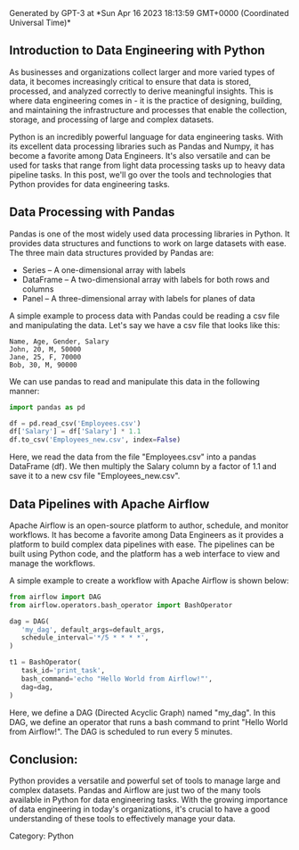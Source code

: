 
<Callout>
Generated by GPT-3 at *Sun Apr 16 2023 18:13:59 GMT+0000 (Coordinated Universal Time)*
</Callout>

## Introduction to Data Engineering with Python

As businesses and organizations collect larger and more varied types of data, it becomes increasingly critical to ensure that data is stored, processed, and analyzed correctly to derive meaningful insights. This is where data engineering comes in - it is the practice of designing, building, and maintaining the infrastructure and processes that enable the collection, storage, and processing of large and complex datasets.

Python is an incredibly powerful language for data engineering tasks. With its excellent data processing libraries such as Pandas and Numpy, it has become a favorite among Data Engineers. It's also versatile and can be used for tasks that range from light data processing tasks up to heavy data pipeline tasks. In this post, we'll go over the tools and technologies that Python provides for data engineering tasks.

## Data Processing with Pandas

Pandas is one of the most widely used data processing libraries in Python. It provides data structures and functions to work on large datasets with ease. The three main data structures provided by Pandas are:

- Series – A one-dimensional array with labels
- DataFrame – A two-dimensional array with labels for both rows and columns
- Panel – A three-dimensional array with labels for planes of data

A simple example to process data with Pandas could be reading a csv file and manipulating the data. Let's say we have a csv file that looks like this:

```
Name, Age, Gender, Salary
John, 20, M, 50000
Jane, 25, F, 70000
Bob, 30, M, 90000
```

We can use pandas to read and manipulate this data in the following manner:

```python
import pandas as pd

df = pd.read_csv('Employees.csv')
df['Salary'] = df['Salary'] * 1.1
df.to_csv('Employees_new.csv', index=False)
```

Here, we read the data from the file "Employees.csv" into a pandas DataFrame (df). We then multiply the Salary column by a factor of 1.1 and save it to a new csv file "Employees_new.csv". 

## Data Pipelines with Apache Airflow

Apache Airflow is an open-source platform to author, schedule, and monitor workflows. It has become a favorite among Data Engineers as it provides a platform to build complex data pipelines with ease. The pipelines can be built using Python code, and the platform has a web interface to view and manage the workflows.

A simple example to create a workflow with Apache Airflow is shown below:

```python
from airflow import DAG
from airflow.operators.bash_operator import BashOperator

dag = DAG(
   'my_dag', default_args=default_args,
   schedule_interval='*/5 * * * *',
)

t1 = BashOperator(
   task_id='print_task',
   bash_command='echo "Hello World from Airflow!"',
   dag=dag,
)
```

Here, we define a DAG (Directed Acyclic Graph) named "my_dag". In this DAG, we define an operator that runs a bash command to print "Hello World from Airflow!". The DAG is scheduled to run every 5 minutes.

## Conclusion: 

Python provides a versatile and powerful set of tools to manage large and complex datasets. Pandas and Airflow are just two of the many tools available in Python for data engineering tasks. With the growing importance of data engineering in today's organizations, it's crucial to have a good understanding of these tools to effectively manage your data.

Category: Python